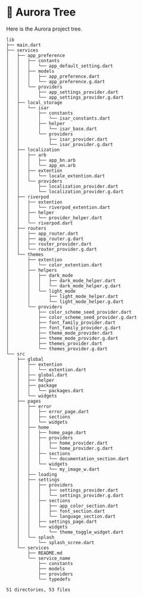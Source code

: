 # 🌲 Aurora Tree

Here is the Aurora project tree.

```tree
lib
├── main.dart
├── services
│   ├── app_preference
│   │   ├── contants
│   │   │   └── app_default_setting.dart
│   │   ├── models
│   │   │   ├── app_preference.dart
│   │   │   └── app_preference.g.dart
│   │   └── providers
│   │       ├── app_settings_provider.dart
│   │       └── app_settings_provider.g.dart
│   ├── local_storage
│   │   └── isar
│   │       ├── constants
│   │       │   └── isar_constants.dart
│   │       ├── helper
│   │       │   └── isar_base.dart
│   │       └── providers
│   │           ├── isar_provider.dart
│   │           └── isar_provider.g.dart
│   ├── localization
│   │   ├── arb
│   │   │   ├── app_bn.arb
│   │   │   └── app_en.arb
│   │   ├── extention
│   │   │   └── locale_extention.dart
│   │   └── providers
│   │       ├── localization_provider.dart
│   │       └── localization_provider.g.dart
│   ├── riverpod
│   │   ├── extention
│   │   │   └── riverpod_extention.dart
│   │   ├── helper
│   │   │   └── provider_helper.dart
│   │   └── riverpod.dart
│   ├── routers
│   │   ├── app_router.dart
│   │   ├── app_router.g.dart
│   │   ├── router_provider.dart
│   │   └── router_provider.g.dart
│   └── themes
│       ├── extention
│       │   └── color_extention.dart
│       ├── helpers
│       │   ├── dark_mode
│       │   │   ├── dark_mode_helper.dart
│       │   │   └── dark_mode_helper.g.dart
│       │   └── light_mode
│       │       ├── light_mode_helper.dart
│       │       └── light_mode_helper.g.dart
│       └── providers
│           ├── color_scheme_seed_provider.dart
│           ├── color_scheme_seed_provider.g.dart
│           ├── font_family_provider.dart
│           ├── font_family_provider.g.dart
│           ├── theme_mode_provider.dart
│           ├── theme_mode_provider.g.dart
│           ├── themes_provider.dart
│           └── themes_provider.g.dart
└── src
    ├── global
    │   ├── extention
    │   │   └── extention.dart
    │   ├── global.dart
    │   ├── helper
    │   ├── package
    │   │   └── packages.dart
    │   └── widgets
    ├── pages
    │   ├── error
    │   │   ├── error_page.dart
    │   │   ├── sections
    │   │   └── widgets
    │   ├── home
    │   │   ├── home_page.dart
    │   │   ├── providers
    │   │   │   ├── home_provider.dart
    │   │   │   └── home_provider.g.dart
    │   │   ├── sections
    │   │   │   └── documentation_section.dart
    │   │   └── widgets
    │   │       └── my_image_w.dart
    │   ├── loading
    │   ├── settings
    │   │   ├── providers
    │   │   │   ├── settings_provider.dart
    │   │   │   └── settings_provider.g.dart
    │   │   ├── sections
    │   │   │   ├── app_color_section.dart
    │   │   │   ├── font_section.dart
    │   │   │   └── language_section.dart
    │   │   ├── settings_page.dart
    │   │   └── widgets
    │   │       └── theme_toggle_widget.dart
    │   └── splash
    │       └── splash_scree.dart
    └── services
        ├── README.md
        └── service_name
            ├── constants
            ├── models
            ├── providers
            └── typedefs

51 directories, 53 files
```

